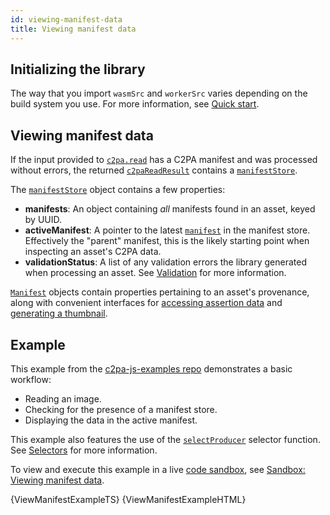 ```yaml
---
id: viewing-manifest-data
title: Viewing manifest data
---
```


## Initializing the library

The way that you import `wasmSrc` and `workerSrc` varies depending on the build system you use. For more information, see [Quick start](../getting-started/quick-start#bringing-in-the-library).

## Viewing manifest data

If the input provided to [`c2pa.read`](../../js-sdk/api/c2pa.c2pa#methods) has a C2PA manifest and was processed without errors, the returned [`c2paReadResult`](../../js-sdk/api/c2pa.c2pareadresult) contains a [`manifestStore`](../../js-sdk/api/c2pa.c2pareadresult.manifeststore).

The [`manifestStore`](../../js-sdk/api/c2pa.c2pareadresult.manifeststore) object contains a few properties:

- **manifests**: An object containing _all_ manifests found in an asset, keyed by UUID.
- **activeManifest**: A pointer to the latest [`manifest`](../../js-sdk/api/c2pa.manifest) in the manifest store. Effectively the "parent" manifest, this is the likely starting point when inspecting an asset's C2PA data.
- **validationStatus**: A list of any validation errors the library generated when processing an asset. See [Validation](./validation) for more information.

[`Manifest`](../../js-sdk/api/c2pa.manifest) objects contain properties pertaining to an asset's provenance, along with convenient interfaces for [accessing assertion data](../../js-sdk/api/c2pa.assertionaccessor) and [generating a thumbnail](../../js-sdk/api/c2pa.thumbnail).

## Example

This example from the [c2pa-js-examples repo](https://github.com/contentauth/c2pa-js-examples/blob/main/minimal-ts-vite/examples/active-manifest/) demonstrates a basic workflow:

- Reading an image.
- Checking for the presence of a manifest store.
- Displaying the data in the active manifest.

This example also features the use of the [`selectProducer`](../../js-sdk/api/c2pa.selectproducer) selector function. See [Selectors](./selectors) for more information.

To view and execute this example in a live [code sandbox](https://codesandbox.io/docs/learn/legacy-sandboxes/overview), see [Sandbox: Viewing manifest data](./sandbox-viewing-manifest).



<Tabs lazy>
  <TabItem value="ts" label="main.ts" default>
    <CodeBlock language="ts">{ViewManifestExampleTS}</CodeBlock>
  </TabItem>
  <TabItem value="html" label="index.html">
    <CodeBlock language="html">{ViewManifestExampleHTML}</CodeBlock>
  </TabItem>
</Tabs>
